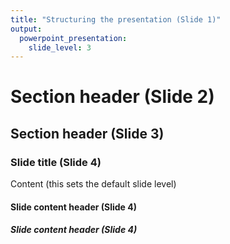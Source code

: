 ```yaml
---
title: "Structuring the presentation (Slide 1)"
output:
  powerpoint_presentation:
    slide_level: 3
---
```


# Section header (Slide 2)

## Section header (Slide 3)

### Slide title (Slide 4)
Content (this sets the default slide level)

#### Slide content header (Slide 4)

##### Slide content header (Slide 4)
